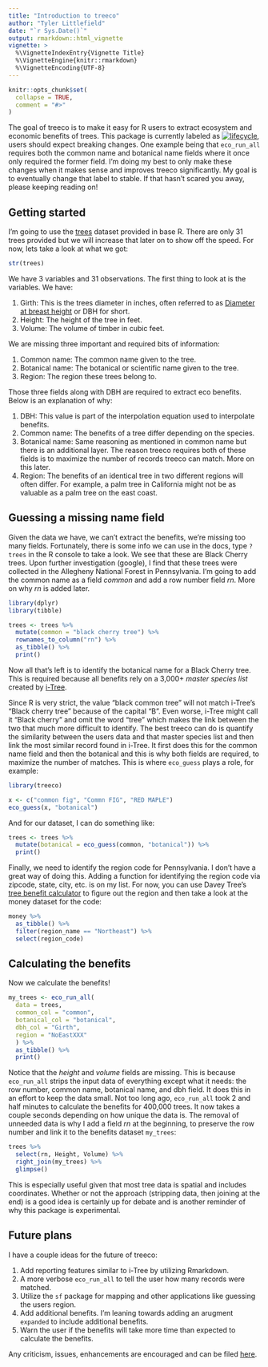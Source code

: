 ```yaml
---
title: "Introduction to treeco"
author: "Tyler Littlefield"
date: "`r Sys.Date()`"
output: rmarkdown::html_vignette
vignette: >
  %\VignetteIndexEntry{Vignette Title}
  %\VignetteEngine{knitr::rmarkdown}
  %\VignetteEncoding{UTF-8}
---
```


```r
knitr::opts_chunk$set(
  collapse = TRUE,
  comment = "#>"
)
```

The goal of treeco is to make it easy for R users to extract ecosystem and economic benefits of trees. This package is currently labeled as [![lifecycle](https://img.shields.io/badge/lifecycle-experimental-orange.svg)](https://www.tidyverse.org/lifecycle/#experimental), users should expect breaking changes. One example being that `eco_run_all` requires both the common name and botanical name fields where it once only required the former field. I'm doing my best to only make these changes when it makes sense and improves treeco significantly. My goal is to eventually change that label to stable. If that hasn't scared you away, please keeping reading on!

## Getting started

I'm going to use the [trees](https://stat.ethz.ch/R-manual/R-patched/library/datasets/html/trees.html) dataset provided in base R. There are only 31 trees provided but we will increase that later on to show off the speed. For now, lets take a look at what we got:

```r
str(trees)
```

We have 3 variables and 31 observations. The first thing to look at is the variables. We have:

1. Girth: This is the trees diameter in inches, often referred to as [Diameter at breast height](https://en.wikipedia.org/wiki/Diameter_at_breast_height) or DBH for short.
2. Height: The height of the tree in feet.
3. Volume: The volume of timber in cubic feet.

We are missing three important and required bits of information:

1. Common name: The common name given to the tree.
2. Botanical name: The botanical or scientific name given to the tree.
3. Region: The region these trees belong to.

Those three fields along with DBH are required to extract eco benefits. Below is an explanation of why:

1. DBH: This value is part of the interpolation equation used to interpolate benefits.
2. Common name: The benefits of a tree differ depending on the species.
3. Botanical name: Same reasoning as mentioned in common name but there is an additional layer. The reason treeco requires both of these fields is to maximize the number of records treeco can match. More on this later.
4. Region: The benefits of an identical tree in two different regions will often differ. For example, a palm tree in California might not be as valuable as a palm tree on the east coast.

## Guessing a missing name field

Given the data we have, we can't extract the benefits, we're missing too many fields. Fortunately, there is some info we can use in the docs, type `?trees` in the R console to take a look. We see that these are Black Cherry trees. Upon further investigation (google), I find that these trees were collected in the Allegheny National Forest in Pennsylvania. I'm going to add the common name as a field _common_ and add a row number field _rn_. More on why _rn_ is added later.

```r
library(dplyr)
library(tibble)

trees <- trees %>% 
  mutate(common = "black cherry tree") %>% 
  rownames_to_column("rn") %>% 
  as_tibble() %>% 
  print()
```

Now all that's left is to identify the botanical name for a Black Cherry tree. This is required because all benefits rely on a 3,000+ _master species list_ created by [i-Tree](https://www.itreetools.org/). 

Since R is very strict, the value "black common tree" will not match i-Tree's "Black cherry tree" because of the capital "B". Even worse, i-Tree might call it "Black cherry" and omit the word "tree" which makes the link between the two that much more difficult to identify. The best treeco can do is quantify the similarity between the users data and that master species list and then link the most similar record found in i-Tree. It first does this for the common name field and then the botanical and this is why both fields are required, to maximize the number of matches. This is where `eco_guess` plays a role, for example:

```r
library(treeco)

x <- c("common fig", "Commn FIG", "RED MAPLE")
eco_guess(x, "botanical")
```

And for our dataset, I can do something like:

```r
trees <- trees %>% 
  mutate(botanical = eco_guess(common, "botanical")) %>% 
  print()
```

Finally, we need to identify the region code for Pennsylvania. I don't have a great way of doing this. Adding a function for identifying the region code via zipcode, state, city, etc. is on my list. For now, you can use Davey Tree's [tree benefit calculator](http://www.treebenefits.com/calculator/) to figure out the region and then take a look at the money dataset for the code:

```r
money %>% 
  as_tibble() %>% 
  filter(region_name == "Northeast") %>% 
  select(region_code)
```

## Calculating the benefits

Now we calculate the benefits!

```r
my_trees <- eco_run_all(
  data = trees, 
  common_col = "common", 
  botanical_col = "botanical", 
  dbh_col = "Girth", 
  region = "NoEastXXX"
  ) %>% 
  as_tibble() %>% 
  print()
```

Notice that the _height_ and _volume_ fields are missing. This is because `eco_run_all` strips the input data of everything except what it needs: the row number, common name, botanical name, and dbh field. It does this in an effort to keep the data small. Not too long ago, `eco_run_all` took 2 and half minutes to calculate the benefits for 400,000 trees. It now takes a couple seconds depending on how unique the data is. The removal of unneeded data is why I add a field _rn_ at the beginning, to preserve the row number and link it to the benefits dataset `my_trees`:

```r
trees %>% 
  select(rn, Height, Volume) %>% 
  right_join(my_trees) %>% 
  glimpse()
```

This is especially useful given that most tree data is spatial and includes coordinates. Whether or not the approach (stripping data, then joining at the end) is a good idea is certainly up for debate and is another reminder of why this package is experimental.

## Future plans

I have a couple ideas for the future of treeco:

1. Add reporting features similar to i-Tree by utilizing Rmarkdown.
2. A more verbose `eco_run_all` to tell the user how many records were matched.
3. Utilize the `sf` package for mapping and other applications like guessing the users region.
4. Add additional benefits. I'm leaning towards adding an arugment `expanded` to include additional benefits.
5. Warn the user if the benefits will take more time than expected to calculate the benefits.

Any criticism, issues, enhancements are encouraged and can be filed [here](https://github.com/tyluRp/treeco/issues).
